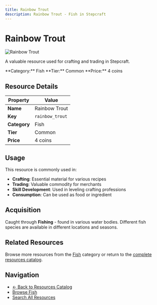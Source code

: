 ```yaml
---
title: Rainbow Trout
description: Rainbow Trout - Fish in Stepcraft
---
```


# Rainbow Trout

<div className="flex items-start gap-6 mb-8">
  <div className="flex-shrink-0">
    <img src="/assets/resources/fishing/rainbow_trout.png" alt="Rainbow Trout" className="w-24 h-24 border rounded-lg" />
  </div>
  <div className="flex-1">
    <div className="space-y-2">
      <p className="text-lg text-muted-foreground">A valuable resource used for crafting and trading in Stepcraft.</p>
      <div className="flex flex-wrap gap-4 text-sm">
        <span className="px-2 py-1 bg-blue-100 dark:bg-blue-900 rounded-md">
          **Category:** Fish
        </span>
        <span className="px-2 py-1 bg-gray-100 dark:bg-gray-900 rounded-md">
          **Tier:** Common
        </span>
        <span className="px-2 py-1 bg-green-100 dark:bg-green-900 rounded-md">
          **Price:** 4 coins
        </span>
      </div>
    </div>
  </div>
</div>

## Resource Details

| Property | Value |
|----------|-------|
| **Name** | Rainbow Trout |
| **Key** | `rainbow_trout` |
| **Category** | Fish |
| **Tier** | Common |
| **Price** | 4 coins |


## Usage

This resource is commonly used in:

- **Crafting**: Essential material for various recipes
- **Trading**: Valuable commodity for merchants
- **Skill Development**: Used in leveling crafting professions
- **Consumption**: Can be used as food or ingredient

## Acquisition

Caught through **Fishing** - found in various water bodies. Different fish species are available in different locations and seasons.

## Related Resources

Browse more resources from the [Fish](/docs/resources#fish) category or return to the [complete resources catalog](/docs/resources).

## Navigation

- [← Back to Resources Catalog](/docs/resources)
- [Browse Fish](/docs/resources#fish)
- [Search All Resources](/search)
